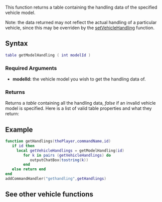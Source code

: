 
{{Server function}}
This function returns a table containing the handling data of the specified vehicle model.

Note: the data returned may not reflect the actual handling of a particular vehicle, since this may be overriden by the [[/setVehicleHandling.md|setVehicleHandling]] function.

==Syntax== 
<syntaxhighlight lang="lua">
table getModelHandling ( int modelId ) 
</syntaxhighlight> 

===Required Arguments=== 
*'''modelId:''' the vehicle model you wish to get the handling data of.

===Returns===
Returns a ''table'' containing all the handling data, ''false'' if an invalid vehicle model is specified. Here is a list of valid table properties and what they return:
{{Handling Properties}}

==Example==
<section name="Server" class="server" show="true">
<syntaxhighlight lang="lua">
function getHandlings(thePlayer,commandName,id) 
   if id then
     local getVehicleHandlings = getModelHandling(id) 
	    for k in pairs (getVehicleHandlings) do 
	       outputChatBox(tostring(k)) 
	    end
   else return end 
end
addCommandHandler("gethandling",getHandlings)
</syntaxhighlight>
</section>

==See other vehicle functions==
{{Vehicle functions}}